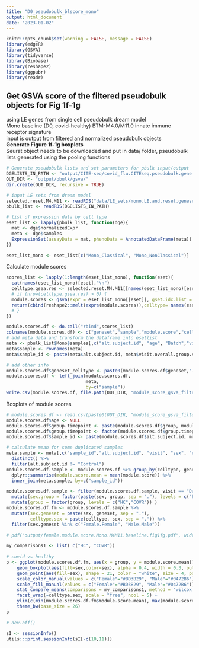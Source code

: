 ```yaml
---
title: "D0_pseudobulk_blscore_mono"
output: html_document
date: "2023-01-02"
---
```


```r
knitr::opts_chunk$set(warning = FALSE, message = FALSE) 
library(edgeR)
library(GSVA)
library(tidyverse)
library(Biobase)
library(reshape2)
library(ggpubr)
library(readr)
```

## Get GSVA score of the filtered pseudobulk objects for Fig 1f-1g
using LE genes from single cell pseudobulk dream model  
Mono baseline (D0, covid-healthy) BTM-M4.0/M11.0 innate immune receptor signature  
input is output from filtered and normalized pseudobulk objects  
**Generate Figure 1f-1g boxplots**  
Seurat object needs to be downloaded and put in data/ folder, pseudobulk lists generated using the pooling functions  

```r
# Generate pseudobulk lists and set parameters for pbulk input/output
DGELISTS_IN_PATH <- "output/CITE-seq/covid_flu.CITEseq.pseudobulk.gene.expr.filtered.RDS"
OUT_DIR <- "output/pbulk/gsva/"
dir.create(OUT_DIR, recursive = TRUE)

# input LE sets from dream model
selected.reset.M4.M11 <- readRDS("data/LE_sets/mono.LE.and.reset.genesets.RDS")
pbulk_list <- readRDS(DGELISTS_IN_PATH)

# list of expression data by cell type
eset_list <- lapply(pbulk_list, function(dge){
  mat <- dge$normalizedExpr
  meta <- dge$samples
  ExpressionSet(assayData = mat, phenoData = AnnotatedDataFrame(meta))
})

eset_list_mono <- eset_list[c("Mono_Classical", "Mono_NonClassical")]
```
  
Calculate module scores
```r
scores_list <- lapply(1:length(eset_list_mono), function(eset){
  cat(names(eset_list_mono)[eset],"\n")
  celltype.gsea.res <- selected.reset.M4.M11[[names(eset_list_mono)[eset]]]$CITEseq.baseline.LE.Union.genesets
  # if (nrow(celltype.gsea.res) > 0) {
  module.scores <- gsva(expr = eset_list_mono[[eset]], gset.idx.list = celltype.gsea.res, method = "gsva", parallel.sz = 16, min.sz = 5)
  return(cbind(reshape2::melt(exprs(module.scores)),celltype= names(eset_list_mono)[eset]))
  # }
})

module.scores.df <- do.call("rbind",scores_list)
colnames(module.scores.df) <- c("geneset","sample","module.score","celltype")
# add meta data and transform the dataframe into esetlist
meta <- pbulk_list$Mono$samples[,c("alt.subject.id", "age", "Batch","visit","sex","race","group","flu.vax.count.10yr","vaccine.side.effects","long.covid.symptoms", "visit.overall.group.sex")] 
meta$sample <- rownames(meta)
meta$sample_id <- paste(meta$alt.subject.id, meta$visit.overall.group.sex, sep = ".")

# add other info
module.scores.df$geneset_celltype <- paste0(module.scores.df$geneset,"--",module.scores.df$celltype)
module.scores.df <- left_join(module.scores.df, 
                              meta,
                              by=c("sample"))
write.csv(module.scores.df, file.path(OUT_DIR, "module_score_gsva_filtered_samples_genes_df.Mono.M4M11.baseline.csv"))
```
  
Boxplots of module scores
```r
# module.scores.df <- read.csv(paste0(OUT_DIR, "module_score_gsva_filtered_samples_genes_df.Mono.M4M11.baseline.csv"), row.names = 1)
module.scores.df$age <- NULL
module.scores.df$group.timepoint <- paste(module.scores.df$group, module.scores.df$visit, sep = ".")
module.scores.df$group.timepoint <- factor(module.scores.df$group.timepoint, levels = c("HC.Day 0","HC.Day 1","HC.Day 28","COVR.Day 0","COVR.Day 1","COVR.Day 28"))
module.scores.df$sample_id <- paste(module.scores.df$alt.subject.id, module.scores.df$visit.overall.group.sex, sep = ".")

# calculate mean for some duplicated samples
meta.sample <- meta[,c("sample_id","alt.subject.id", "visit", "sex", "race", "group", "flu.vax.count.10yr", "vaccine.side.effects", "long.covid.symptoms", "visit.overall.group.sex")] %>%
  distinct() %>%
  filter(alt.subject.id != "Control")
module.scores.df.sample <- module.scores.df %>% group_by(celltype, geneset, sample_id) %>%
  dplyr::summarise(module.score.mean = mean(module.score)) %>%
  inner_join(meta.sample, by=c("sample_id"))

module.scores.df.sample <- filter(module.scores.df.sample, visit == "Day 0") %>%
  mutate(sex.group = factor(paste(sex, group, sep = "."), levels = c("Female.HC","Female.COVR","Male.HC","Male.COVR"))) %>%
  mutate(group = factor(group, levels = c("HC","COVR")) )
module.scores.df.fm <- module.scores.df.sample %>%
  mutate(sex.geneset = paste(sex, geneset, sep = "."),
         celltype.sex = paste(celltype, sex, sep = ".")) %>%
  filter(sex.geneset %in% c("Female.Female", "Male.Male"))

# pdf("output/female.module.score.Mono.M4M11.baseline.fig1fg.pdf", width = 8, height = 6)

my_comparisons1 <- list( c("HC", "COVR"))
  
# covid vs healthy
p <- ggplot(module.scores.df.fm, aes(x = group, y = module.score.mean)) +
    geom_boxplot(aes(fill=sex,color=sex), alpha = 0.4, width = 0.3, outlier.shape = NA)+
    geom_point(aes(fill=sex), shape = 21, color = "white", size = 4, position = position_jitterdodge(dodge.width = 0.9, jitter.width = 0.1)) +
    scale_color_manual(values = c("Female"="#BD3B29", "Male"="#0472B6"))+
    scale_fill_manual(values = c("Female"="#BD3B29", "Male"="#0472B6"))+
    stat_compare_means(comparisons = my_comparisons1, method = "wilcox.test", size = 8, label.y = round(max(module.scores.df.fm$module.score.mean)+0.03,digits = 1))+
    facet_wrap(~celltype.sex, scale = "free", ncol = 5) +
    ylim(c(min(module.scores.df.fm$module.score.mean), max(module.scores.df.fm$module.score.mean)+0.2))+
    theme_bw(base_size = 26)
p

# dev.off()
```



```r
sI <- sessionInfo()
utils:::print.sessionInfo(sI[-c(10,11)])
```







